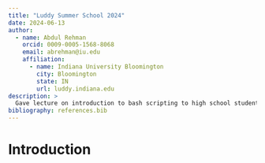 ```yaml
---
title: "Luddy Summer School 2024"
date: 2024-06-13
author:
  - name: Abdul Rehman 
    orcid: 0009-0005-1568-8068 
    email: abrehman@iu.edu 
    affiliation:
      - name: Indiana University Bloomington 
        city: Bloomington 
        state: IN 
        url: luddy.indiana.edu 
description: >
  Gave lecture on introduction to bash scripting to high school students.   
bibliography: references.bib
---
```


# Introduction



